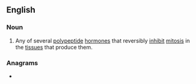 ==English==

===Noun===
{{en-noun}}

# {{lb|en|biochemistry}} Any of several [[polypeptide]] [[hormone]]s that reversibly [[inhibit]] [[mitosis]] in the [[tissue]]s that produce them.

===Anagrams===
* {{anagrams|en|a=acehlno|cholane}}